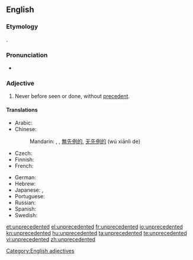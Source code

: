==English==

===Etymology===
{{confix|un|precedent|ed}}.

===Pronunciation===
* {{audio|en-us-unprecedented.ogg|Audio (US)}}

===Adjective===
{{infl|en|adjective}}

# Never before seen or done, without [[precedent]].

====Translations====
{{trans-top|never before seen or done, without precedent}}
* Arabic: {{t|ar|غير مسبوق|tr=ghayr masbuuq}}
* Chinese:
*: Mandarin: {{t|cmn|空前|alt=空前的|tr=kōngqián de|sc=Hani}}, {{t|cmn|前所未有|tr=qiánsuǒwèiyǒu|sc=Hani}}, [[無]][[先例]][[的]], [[无]][[先例]][[的]] (wú xiānlì de)
* Czech: {{t-|cs|bezpříkladný|m}}
* Finnish: {{t-|fi|ennennäkemätön}}
* French: {{t|fr|sans précédent}}
{{trans-mid}}
* German: {{t+|de|beispiellos}}
* Hebrew: {{t+|he|חסר תקדים|tr=ḥasar takdim}}
* Japanese: {{t|ja|前例|alt=前例のない|tr=ぜんれいのない, zenren-no nai}},  {{t|ja|空前|tr=くうぜん, kūzen}}
* Portuguese: {{t|pt|sem precedentes}}
* Russian: {{t|ru|беспрецедентный|tr=besprecedéntnyj|sc=Cyrl}}
* Spanish: {{t|es|sin precedente}}
* Swedish: {{t|sv|exempellös}}
{{trans-bottom}}

[[Category:English adjectives]]

[[et:unprecedented]]
[[el:unprecedented]]
[[fr:unprecedented]]
[[io:unprecedented]]
[[kn:unprecedented]]
[[hu:unprecedented]]
[[ta:unprecedented]]
[[te:unprecedented]]
[[vi:unprecedented]]
[[zh:unprecedented]]